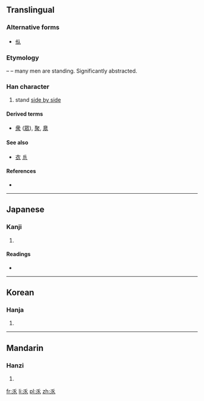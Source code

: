 ==Translingual==

===Alternative forms===
* [[㐺]]

===Etymology===
{{Han simp|㐺}} – {{Han compound|人|人|人|t1=man|ls=ic}} – many men are standing. Significantly abstracted.

===Han character===
{{Han char|rn=4|rad=丿|as=05|sn=6|four=|canj=OHHO}}

# stand [[side by side]]

====Derived terms====
* [[衆]] ([[眾]]), [[聚]], [[臮]]

====See also====
* [[衣]] [[𠂢]] <!-- graphically similar -->

====References====
* {{Han ref|kx=0082.150|dkj=00139|dj=0166.100|hdz=10038.050|uh=4E51|ud=20049}}

----

==Japanese==

===Kanji===
{{ja-kanji|grade=|rs=丿05}}

# {{defn|lang=ja|sort=丿05}}

====Readings====
* {{ja-readings|on=[[ぎん]] (gin), [[ごん]] (gon)|kun=[[ならびたつ]] (narabitatsu)}}

----

==Korean==

===Hanja===
{{ko-hanja|hangeul=임|rv=im|mr=im}}

# {{defn|lang=ko|sort=丿05}}

----

==Mandarin==

===Hanzi===
{{cmn-hanzi|pin=[[shèng]] ([[sheng4]]), [[zhòng]] ([[zhong4]])|wg=sheng<sup>4</sup>, chung<sup>4</sup>}}

# {{defn|lang=cmn|sort=丿05}}

[[fr:乑]]
[[li:乑]]
[[pl:乑]]
[[zh:乑]]